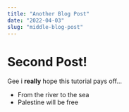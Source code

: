 ```yaml
---
title: "Another Blog Post"
date: "2022-04-03"
slug: "middle-blog-post"
---
```


# Second Post!

Gee i **really** hope this tutorial pays off...

- From the river to the sea
- Palestine will be free
